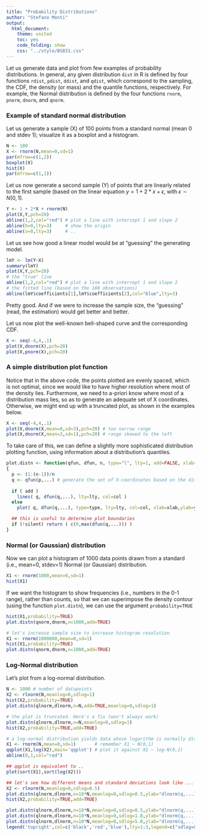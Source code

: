 ```yaml
---
title: "Probability Distributions"
author: "Stefano Monti"
output:
  html_document:
    theme: united
    toc: yes
    code_folding: show
    css: "../style/BS831.css"
---
```


Let us generate data and plot from few examples of probability
distributions. In general, any given distribution `dist` in R is
defined by four functions `rdist`, `pdist`, `ddist`, and `qdist`,
which correspond to the sampling, the CDF, the density (or mass) and
the quantile functions, respectively. For example, the Normal
distribution is defined by the four functions `rnorm`, `pnorm`,
`dnorm`, and `qnorm`.

### Example of standard normal distribution
Let us generate a sample (X) of 100 points from a standard normal
(mean 0 and stdev 1); visualize it as a boxplot and a histogram.

```r
N <- 100 
X <- rnorm(N,mean=0,sd=1)
par(mfrow=c(1,2))
boxplot(X)
hist(X)
par(mfrow=c(1,1))
```

Let us now generate a second sample (Y) of points that are linearly related to the first sample (based on the 
linear equation $y = 1 + 2*x + \epsilon$, with $\epsilon \sim N(0,1)$.
```r
Y <- 1 + 2*X + rnorm(N)
plot(X,Y,pch=20)
abline(1,2,col="red") # plot a line with intercept 1 and slope 2
abline(h=0,lty=3)     # show the origin
abline(v=0,lty=3)     # ..
```

Let us see how good a linear model would be at "guessing" the generating model.
```r
lmY <- lm(Y~X)
summary(lmY)
plot(X,Y,pch=20)
# the "true" line
abline(1,2,col="red") # plot a line with intercept 1 and slope 2
# the fitted line (based on the 100 observations)
abline(lmY$coefficients[1],lmY$coefficients[2],col="blue",lty=3)
```

Pretty good. And if we were to increase the sample size, the "guessing" (read, the estimation) would get better and better.

Let us now plot the well-known bell-shaped curve and the corresponding CDF.

```r
X <- seq(-4,4,.1)
plot(X,dnorm(X),pch=20)
plot(X,pnorm(X),pch=20)
```

### A simple distribution plot function

Notice that in the above code, the points plotted are evenly spaced,
which is not optimal, since we would like to have higher resolution
where most of the density lies. Furthermore, we need to a-priori know where
most of a distribution mass lies, so as to generate an adequate set of X coordinates. 
Otherwise, we might end up with a truncated plot, as shown in the examples below.

```r
X <- seq(-4,4,.1)
plot(X,dnorm(X,mean=0,sd=3),pch=20) # too narrow range
plot(X,dnorm(X,mean=3,sd=1),pch=20) # range skewed to the left
```

To take care of this, we can define a slightly more sophisticated
distribution plotting function, using information about a
distribution's quantiles.

```r
plot.distn <- function(qfun, dfun, n, type="l", lty=1, add=FALSE, xlab=NULL, ylab=NULL, main=NULL, col="black", silent=TRUE, ...)
{
  p <- (1:(n-1))/n
  q <- qfun(p,...) # generate the set of X-coordinates based on the distribution quantiles
  
  if ( add )
    lines( q, dfun(q,...), lty=lty, col=col )
  else
    plot( q, dfun(q,...), type=type, lty=lty, col=col, xlab=xlab,ylab=ylab,main=main )

  ## this is useful to determine plot boundaries
  if (!silent) return ( c(0,max(dfun(q,...))) )
}
```

### Normal (or Gaussian) distribution

Now we can plot a histogram of 1000 data points drawn from a standard
(i.e., mean=0, stdev=1) Normal (or Gaussian) distribution.

```r
X1 <- rnorm(1000,mean=0,sd=1) 
hist(X1)
```

If we want the histogram to show frequencies (i.e., numbers in the 0-1
range), rather than counts, so that we can superimpose the density
contour (using the function `plot.distn`), we can use the argument
`probability=TRUE`

```r
hist(X1,probability=TRUE)
plot.distn(qnorm,dnorm,n=1000,add=TRUE)

# let's increase sample size to increase histogram resolution
X1 <- rnorm(1000000,mean=0,sd=1) 
hist(X1,probability=TRUE)
plot.distn(qnorm,dnorm,n=1000,add=TRUE)
```

### Log-Normal distribution
Let's plot from a log-normal distribution.

```r
N <- 1000 # number of datapoints
X2 <- rlnorm(N,meanlog=0,sdlog=1)
hist(X2,probability=TRUE)
plot.distn(qlnorm,dlnorm,n=N,add=TRUE,meanlog=0,sdlog=1)

# the plot is truncated. Here's a fix (won't always work)
plot.distn(qlnorm,dlnorm,n=N,meanlog=0,sdlog=1)
hist(X2,probability=TRUE,add=TRUE)

# a log-normal distribution yields data whose logarithm is normally distributed
X1 <- rnorm(N,mean=0,sd=1)       # remember X1 ~ N(0,1)
qqplot(X1,log(X2),main='qqplot') # plot it against X2 ~ log-N(0,1)
abline(0,1,col="red")

## qqplot is equivalent to ..
plot(sort(X1),sort(log(X2)))

## let's see how different means and standard deviations look like ...
X2 <- rlnorm(N,meanlog=0,sdlog=0.5)
plot.distn(qlnorm,dlnorm,n=10*N,meanlog=0,sdlog=0.5,ylab="dlnorm(q,...)")
hist(X2,probability=TRUE,add=TRUE)

plot.distn(qlnorm,dlnorm,n=10*N,meanlog=0,sdlog=0.5,ylab="dlnorm(q,...)")
plot.distn(qlnorm,dlnorm,n=10*N,meanlog=0,sdlog=1.0,ylab="dlnorm(q,...)",add=TRUE, col='red',lty=2)
plot.distn(qlnorm,dlnorm,n=10*N,meanlog=0,sdlog=5.0,ylab="dlnorm(q,...)",add=TRUE, col='blue',lty=3)
legend('topright',col=c('black','red','blue'),lty=1:3,legend=c("sdlog=0.5","sdlog=1.0","sdlog=5.0"))
```

